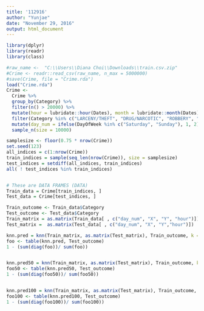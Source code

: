 ---
title: '112916'
author: "Yunjae"
date: "November 29, 2016"
output: html_document
---

```{r}
library(dplyr)
library(readr)
library(class)
```

```{r}
#raw_name <-  "C:\\Users\\Diana Choi\\Downloads\\train.csv.zip"
#Crime <- readr::read_csv(raw_name, n_max = 5000000)
#save(Crime, file = "Crime.rda")
load("Crime.rda")
Crime <-
  Crime %>% 
  group_by(Category) %>%
  filter(n() > 20000) %>%
  mutate(hour = lubridate::hour(Dates), month = lubridate::month(Dates)) %>%
  filter(Category %in% c("LARCENY/THEFT", "DRUG/NARCOTIC", "ROBBERY", "BURGLARY", "ASSAULT")) %>%
  mutate(day_num = ifelse(DayOfWeek %in% c("Saturday", "Sunday"), 1, 2)) %>%
  sample_n(size = 10000)

```


```{r}
samplesize <- floor(0.75 * nrow(Crime))
set.seed(123)
all_indices = c(1:nrow(Crime))
train_indices = sample(seq_len(nrow(Crime)), size = samplesize)
test_indices = setdiff(all_indices, train_indices)
all( ! test_indices %in% train_indices)


# These are DATA FRAMES (DATA)
Train_data = Crime[train_indices, ]      
Test_data = Crime[test_indices, ] 
```


```{r} 
Train_outcome <- Train_data$Category
Test_outcome <- Test_data$Category
Train_matrix = as.matrix(Train_data[ , c("day_num", "X", "Y", "hour")])
Test_matrix =  as.matrix(Test_data[ , c("day_num", "X", "Y","hour")])
```


```{r}
knn.pred = knn(Train_matrix, as.matrix(Test_matrix), Train_outcome, k = 1)
foo <- table(knn.pred, Test_outcome)
1 - (sum(diag(foo))/ sum(foo))


knn.pred50 = knn(Train_matrix, as.matrix(Test_matrix), Train_outcome, k = 50)
foo50 <- table(knn.pred50, Test_outcome)
1 - (sum(diag(foo50))/ sum(foo50))


knn.pred100 = knn(Train_matrix, as.matrix(Test_matrix), Train_outcome, k = 100)
foo100 <- table(knn.pred100, Test_outcome)
1 - (sum(diag(foo100))/ sum(foo100))

```